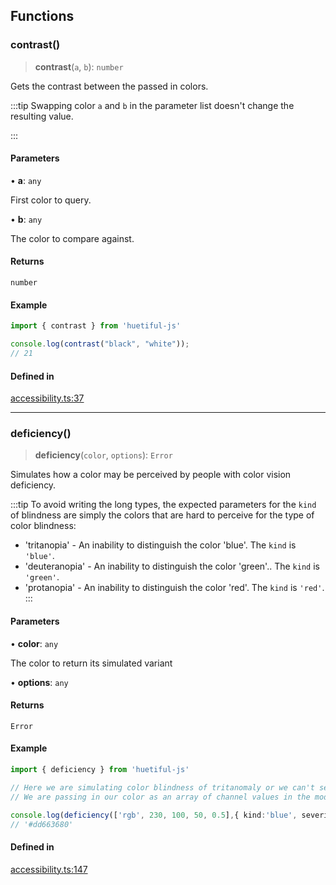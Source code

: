 ## Functions

### contrast()

> **contrast**(`a`, `b`): `number`

Gets the contrast between the passed in colors.

:::tip
Swapping color `a` and `b` in the parameter list doesn't change the resulting value.

:::

#### Parameters

• **a**: `any`

First color to query.

• **b**: `any`

The color to compare against.

#### Returns

`number`

#### Example

```ts
import { contrast } from 'huetiful-js'

console.log(contrast("black", "white"));
// 21
```

#### Defined in

[accessibility.ts:37](https://github.com/prjctimg/huetiful/blob/485216aabcfcb8047458680047f60d407f93d38f/lib/accessibility.ts#L37)

***

### deficiency()

> **deficiency**(`color`, `options`): `Error`

Simulates how a color may be perceived by people with color vision deficiency.

:::tip 
To avoid writing the long types, the expected parameters for the `kind` of blindness are simply the colors that are hard to perceive for the type of color blindness:

* 'tritanopia' - An inability to distinguish the color 'blue'. The `kind` is `'blue'`.
* 'deuteranopia' - An inability to distinguish the color 'green'.. The `kind` is `'green'`.
* 'protanopia' - An inability to distinguish the color 'red'. The `kind` is `'red'`.
:::

#### Parameters

• **color**: `any`

The color to return its simulated variant

• **options**: `any`

#### Returns

`Error`

#### Example

```ts
import { deficiency } from 'huetiful-js'

// Here we are simulating color blindness of tritanomaly or we can't see 'blue'.
// We are passing in our color as an array of channel values in the mode "rgb". The severity is set to 0.5

console.log(deficiency(['rgb', 230, 100, 50, 0.5],{ kind:'blue', severity:0.5 }))
// '#dd663680'
```

#### Defined in

[accessibility.ts:147](https://github.com/prjctimg/huetiful/blob/485216aabcfcb8047458680047f60d407f93d38f/lib/accessibility.ts#L147)
